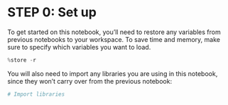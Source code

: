 # STEP 0: Set up

To get started on this notebook, you'll need to restore any variables from previous notebooks to your workspace. To save time and memory, make sure to specify which variables you want to load.

```python
%store -r
```

You will also need to import any libraries you are using in this notebook, since they won't carry over from the previous notebook:

```python
# Import libraries
```
